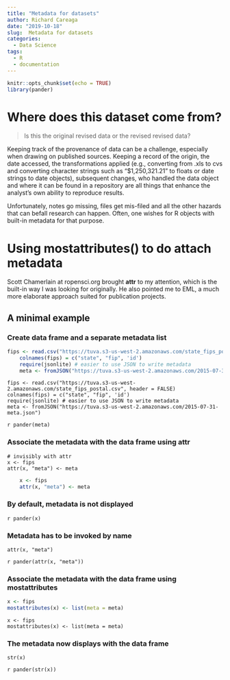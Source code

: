 ```yaml
---
title: "Metadata for datasets"
author: Richard Careaga
date: "2019-10-18"
slug:  Metadata for datasets
categories:
  - Data Science
tags:
  - R
  - documentation
---
```


```r
knitr::opts_chunk$set(echo = TRUE)
library(pander)
```

# Where does this dataset come from?

> Is this the original revised data or the revised revised data?

Keeping track of the provenance of data can be a challenge, especially when drawing on published sources. Keeping a record of the origin, the date accessed, the transformations applied (e.g., converting from .xls to cvs and converting character strings such as “$1,250,321.21” to floats or date strings to date objects), subsequent changes, who handled the data object and where it can be found in a repository are all things that enhance the analyst’s own ability to reproduce results.

Unfortunately, notes go missing, files get mis-filed and all the other hazards that can befall research can happen. Often, one wishes for R objects with built-in metadata for that purpose.

# Using mostattributes() to do attach metadata

Scott Chamerlain at ropensci.org brought **attr** to my attention, which is the built-in way I was looking for originally. He also pointed me to EML, a much more elaborate approach suited for publication projects.

## A minimal example

### Create data frame and a separate metadata list

```r
fips <- read.csv("https://tuva.s3-us-west-2.amazonaws.com/state_fips_postal.csv", header = FALSE)
    colnames(fips) = c("state", "fip", 'id')
    require(jsonlite) # easier to use JSON to write metadata
    meta <- fromJSON("https://tuva.s3-us-west-2.amazonaws.com/2015-07-31-meta.json")
```

    fips <- read.csv("https://tuva.s3-us-west-2.amazonaws.com/state_fips_postal.csv", header = FALSE)
    colnames(fips) = c("state", "fip", 'id')
    require(jsonlite) # easier to use JSON to write metadata
    meta <- fromJSON("https://tuva.s3-us-west-2.amazonaws.com/2015-07-31-meta.json")

`r pander(meta)`

### Associate the metadata with the data frame using attr

    # invisibly with attr
    x <- fips
    attr(x, "meta") <- meta

```r
    x <- fips
    attr(x, "meta") <- meta
``` 

### By default, metadata is not displayed

`r pander(x)`

### Metadata has to be invoked by name

    attr(x, "meta")

`r pander(attr(x, "meta"))`

### Associate the metadata with the data frame using mostattributes

```r
x <- fips
mostattributes(x) <- list(meta = meta)
```

    x <- fips
    mostattributes(x) <- list(meta = meta)

### The metadata now displays with the data frame

    str(x)

`r pander(str(x))`


